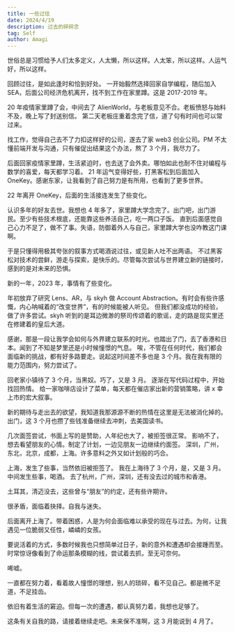 ```yaml
---
title: 一些过往
date: 2024/4/19
description: 过去的碎碎念
tag: Self
author: Amagi
---
```


世俗总是习惯给予人们太多定义，人太懒，所以这样。人太笨，所以这样。人运气好，所以这样。

回顾过往，是如此逢时和恰到好处。
一开始毅然选择回家自学编程，随后加入 SEA，后面公司经济危机离开，找不到工作在家里蹲。这是 2017-2019 年。

20 年疫情家里蹲了会，中间去了 AlienWorld，与老板意见不合。老板愤怒与始料不及，晚上写了封送别信。
第二天老板庄重着念完了信，道了句有时间也可以常过来。

找工作，觉得自己去不了力扣这样好的公司，遂去了家 web3 创业公司。PM 不太懂前端开发与沟通，只有催促出结果这个办法，熬了 3 个月，我尽力了。

后面回家疫情家里蹲，生活紧迫时，也去送了会外卖。哪怕如此也耐不住对编程与数学的喜爱，每天都学习着。
21 年运气变得好些，打黑客松到后面加入 OneKey。感谢东家，让我看到了自己努力是有所用，也看到了更多世界。

22 年离开 OneKey，后面的生活接连发生了些变化。

认识多年的好友去世。我想也 4 年多了，家里蹲大学念完了。出门吧，出门游民。至少有些技术根底，还能靠这些养活自己，吃一两口子饭。
直到后面感觉自己心力不足了，做不了事。失语，防御着外人与自己，家里蹲大学也没咋教这门课啊。

于是只懂得用极其夸张的叙事方式喝酒说过往，或见新人吐不出两语。
不过黑客松对技术的尝鲜，游走与探索，是快乐的。尽管每次尝试与世界建立新的链接时，感到的是对未来的恐惧。

新的一年，2023 年，事情有了些变化。

年初放弃了研究 Lens、AR，与 skyh 做 Account Abstraction。有时会有些许感慨，内心呐喊着的“改变世界”，有的时候能被人听见。
但我们都没成功的经验，做了许多尝试。skyh 听到的是耳边微渺的祭司传颂着的歌谣，走的路是现实里还在修建着的皇后大道。

感谢，那是一段让我学会如何与外界建立联系的时光。也踏出了门，去了香港和日本。闻到了不知是梦里还是小时候憧憬的气息。
唉，不管在任何时代，我们都会面临新的挑战，都有好多路要走。说起这时间差不多也是 3 个月。我在我有限的能力范围内，努力尝试了。

回老家小镇待了 3 个月，当黑奴。巧了，又是 3 月。
逐渐在写代码过程中，开始找回热情。
给一家咖啡店设计了菜单，每天都在催店家出新的营销策略，讲 x 幸上市的宏大叙事。

新的期待与走出去的欲望，我知道我那源源不断的热情在这里是无法被消化掉的。
出门，这 3 个月也攒了些钱准备继续去冲刺，去美国读书。

几次面签尝试，书面上写的是赞助，人年纪也大了，被拒签很正常。
影响不了，想去看望朋友的心情。制定了计划，一边见朋友一边继续约面签。
深圳，广州，东北，北京，成都，上海。许多意料之外又如计划般的巧合。

上海，发生了些事，当然依旧被拒签了。
我在上海待了 3 个月，是，又是 3 月。
中间发生些事，喝酒。
去了杭州，广州，深圳，还有没去过的城市和香港。

土耳其，清迈没去，这些曾与“朋友”的约定，还有些许期许。

很矛盾，面临着抉择。自我与迷失。

后面离开上海了。带着困惑，人是为何会面临难以承受的现在与过去。为何，让我遇见一位脆弱又任性，嶙嶙的女孩。

要说活着的方式，多数时候我也只想简单过日子，新的意外和遭遇却会接踵而至。时常惊讶像看到了命运那条模糊的线，尝试着去抓，至无可奈何。

唏嘘。

一直都在努力着，看着故人憧憬的理想，别人的琐碎，看不见自己。都是微不足道，不足挂齿。

依旧有着生活的窘迫。但每一次的遭遇，都认真努力着，我想也足够了。

这条有关自我的路，请接着继续走吧。未来保不准啊，这 3 月能说到 4 月了。
